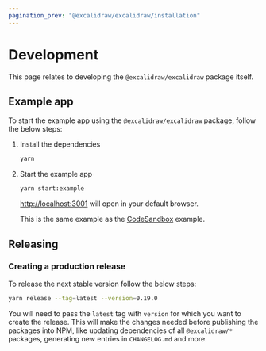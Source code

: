 ```yaml
---
pagination_prev: "@excalidraw/excalidraw/installation"
---
```


# Development

This page relates to developing the `@excalidraw/excalidraw` package itself.

## Example app

To start the example app using the `@excalidraw/excalidraw` package, follow the below steps:

1. Install the dependencies

   ```bash
   yarn
   ```

2. Start the example app

   ```bash
   yarn start:example
   ```

   [http://localhost:3001](http://localhost:3001) will open in your default browser.
   
   This is the same example as the [CodeSandbox](https://codesandbox.io/p/sandbox/github/excalidraw/excalidraw/tree/master/examples/with-script-in-browser) example.

## Releasing

### Creating a production release

To release the next stable version follow the below steps:

```bash
yarn release --tag=latest --version=0.19.0
```

You will need to pass the `latest` tag with `version` for which you want to create the release. This will make the changes needed before publishing the packages into NPM, like updating dependencies of all `@excalidraw/*` packages, generating new entries in `CHANGELOG.md` and more.
